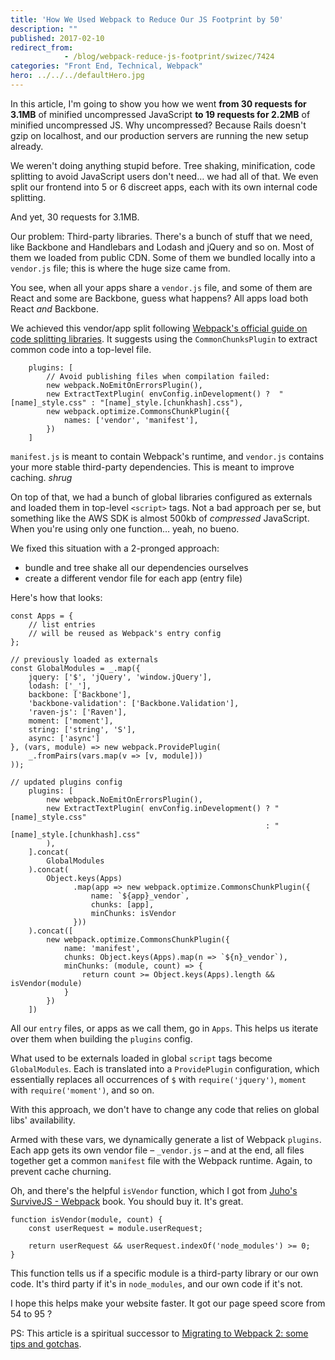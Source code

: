 ```yaml
---
title: 'How We Used Webpack to Reduce Our JS Footprint by 50'
description: ""
published: 2017-02-10
redirect_from: 
            - /blog/webpack-reduce-js-footprint/swizec/7424
categories: "Front End, Technical, Webpack"
hero: ../../../defaultHero.jpg
---
```

In this article, I'm going to show you how we went **from 30 requests for 3.1MB** of minified uncompressed JavaScript **to 19 requests for 2.2MB** of minified uncompressed JS. Why uncompressed? Because Rails doesn't gzip on localhost, and our production servers are running the new setup already.



We weren't doing anything stupid before. Tree shaking, minification, code splitting to avoid JavaScript users don't need… we had all of that. We even split our frontend into 5 or 6 discreet apps, each with its own internal code splitting.



And yet, 30 requests for 3.1MB.



Our problem: Third-party libraries. There's a bunch of stuff that we need, like Backbone and Handlebars and Lodash and jQuery and so on. Most of them we loaded from public CDN. Some of them we bundled locally into a `vendor.js` file; this is where the huge size came from.



You see, when all your apps share a `vendor.js` file, and some of them are React and some are Backbone, guess what happens? All apps load both React _and_ Backbone.



We achieved this vendor/app split following [Webpack's official guide on code splitting libraries](https://webpack.js.org/guides/code-splitting-libraries/). It suggests using the `CommonChunksPlugin` to extract common code into a top-level file.



```
    plugins: [
        // Avoid publishing files when compilation failed:
        new webpack.NoEmitOnErrorsPlugin(),
        new ExtractTextPlugin( envConfig.inDevelopment() ?  "[name]_style.css" : "[name]_style.[chunkhash].css"),
        new webpack.optimize.CommonsChunkPlugin({
            names: ['vendor', 'manifest'],
        })
    ]
```



`manifest.js` is meant to contain Webpack's runtime, and `vendor.js` contains your more stable third-party dependencies. This is meant to improve caching. _shrug_



On top of that, we had a bunch of global libraries configured as externals and loaded them in top-level `<script>` tags. Not a bad approach per se, but something like the AWS SDK is almost 500kb of _compressed_ JavaScript. When you're using only one function… yeah, no bueno.



We fixed this situation with a 2-pronged approach:



- bundle and tree shake all our dependencies ourselves
- create a different vendor file for each app (entry file)



Here's how that looks:



```
const Apps = {
    // list entries
    // will be reused as Webpack's entry config
};

// previously loaded as externals
const GlobalModules = _.map({
    jquery: ['$', 'jQuery', 'window.jQuery'],
    lodash: ['_'],
    backbone: ['Backbone'],
    'backbone-validation': ['Backbone.Validation'],
    'raven-js': ['Raven'],
    moment: ['moment'],
    string: ['string', 'S'],
    async: ['async']
}, (vars, module) => new webpack.ProvidePlugin(
    _.fromPairs(vars.map(v => [v, module]))
));

// updated plugins config
    plugins: [
        new webpack.NoEmitOnErrorsPlugin(),
        new ExtractTextPlugin( envConfig.inDevelopment() ? "[name]_style.css"
                                                         : "[name]_style.[chunkhash].css"
        ),
    ].concat(
        GlobalModules
    ).concat(
        Object.keys(Apps)
              .map(app => new webpack.optimize.CommonsChunkPlugin({
                  name: `${app}_vendor`,
                  chunks: [app],
                  minChunks: isVendor
              }))
    ).concat([
        new webpack.optimize.CommonsChunkPlugin({
            name: 'manifest',
            chunks: Object.keys(Apps).map(n => `${n}_vendor`),
            minChunks: (module, count) => {
                return count >= Object.keys(Apps).length && isVendor(module)
            }
        })
    ])
```



All our `entry` files, or apps as we call them, go in `Apps`. This helps us iterate over them when building the `plugins` config.



What used to be externals loaded in global `script` tags become `GlobalModules`. Each is translated into a `ProvidePlugin` configuration, which essentially replaces all occurrences of `$` with `require('jquery')`, `moment` with `require('moment')`, and so on.



With this approach, we don't have to change any code that relies on global libs' availability.



Armed with these vars, we dynamically generate a list of Webpack `plugins`. Each app gets its own vendor file – `_vendor.js` – and at the end, all files together get a common `manifest` file with the Webpack runtime. Again, to prevent cache churning.



Oh, and there's the helpful `isVendor` function, which I got from [Juho's SurviveJS - Webpack](https://leanpub.com/survivejs-webpack) book. You should buy it. It's great.



```
function isVendor(module, count) {
    const userRequest = module.userRequest;

    return userRequest && userRequest.indexOf('node_modules') >= 0;
}
```



This function tells us if a specific module is a third-party library or our own code. It's third party if it's in `node_modules`, and our own code if it's not.



I hope this helps make your website faster. It got our page speed score from 54 to 95 ?



PS: This article is a spiritual successor to [Migrating to Webpack 2: some tips and gotchas](https://swizec.com/blog/using-webpack-2-production/swizec/7356).